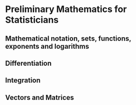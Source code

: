 # Preliminary Mathematics for Statisticians

## Mathematical notation, sets, functions, exponents and logarithms
## Differentiation
## Integration
## Vectors and Matrices




